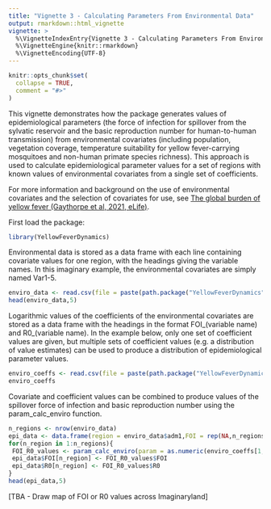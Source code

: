 ```yaml
---
title: "Vignette 3 - Calculating Parameters From Environmental Data"
output: rmarkdown::html_vignette
vignette: >
  %\VignetteIndexEntry{Vignette 3 - Calculating Parameters From Environmental Data}
  %\VignetteEngine{knitr::rmarkdown}
  %\VignetteEncoding{UTF-8}
---
```


```r
knitr::opts_chunk$set(
  collapse = TRUE,
  comment = "#>"
)
```

This vignette demonstrates how the package generates values of epidemiological parameters (the force of infection for spillover from the sylvatic reservoir and the basic reproduction number for human-to-human transmission) from environmental covariates (including population, vegetation coverage, temperature suitability for yellow fever-carrying mosquitoes and non-human primate species richness). This approach is used to calculate epidemiological parameter values for a set of regions with known values of environmental covariates from a single set of coefficients.

For more information and background on the use of environmental covariates and the selection of covariates for use, see [The global burden of yellow fever (Gaythorpe et al, 2021, eLife)](https://doi.org/10.7554/eLife.64670).

First load the package:

```r
library(YellowFeverDynamics)
```

Environmental data is stored as a data frame with each line containing covariate values for one region, with the headings giving the variable names. In this imaginary example, the environmental covariates are simply named Var1-5.

```r
enviro_data <- read.csv(file = paste(path.package("YellowFeverDynamics"),"/exdata/enviro_data_example.csv",sep = ""),header = TRUE)
head(enviro_data,5)
```

Logarithmic values of the coefficients of the environmental covariates are stored as a data frame with the headings in the format FOI_(variable name) and R0_(variable name). In the example below, only one set of coefficient values are given, but multiple sets of coefficient values (e.g. a distribution of value estimates) can be used to produce a distribution of epidemiological parameter values.

```r
enviro_coeffs <- read.csv(file = paste(path.package("YellowFeverDynamics"),"/exdata/enviro_coeffs_example.csv",sep = ""),header = TRUE)
enviro_coeffs
```

Covariate and coefficient values can be combined to produce values of the spillover force of infection and basic reproduction number using the param_calc_enviro function.

```r
n_regions <- nrow(enviro_data)
epi_data <- data.frame(region = enviro_data$adm1,FOI = rep(NA,n_regions),R0 = rep(NA,n_regions))
for(n_region in 1:n_regions){
 FOI_R0_values <- param_calc_enviro(param = as.numeric(enviro_coeffs[1,]),enviro_data = enviro_data[n_region,])
 epi_data$FOI[n_region] <- FOI_R0_values$FOI
 epi_data$R0[n_region] <- FOI_R0_values$R0
}
head(epi_data,5)
```

[TBA - Draw map of FOI or R0 values across Imaginaryland]

